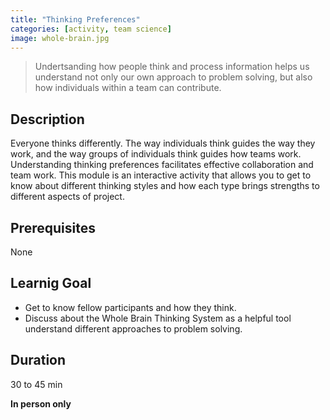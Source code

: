 ```yaml
---
title: "Thinking Preferences"
categories: [activity, team science]
image: whole-brain.jpg 
---
```


> Undertsanding how people think and process information helps us understand not only our own approach to problem solving, but also how individuals within a team can contribute. 

## Description

Everyone thinks differently. The way individuals think guides the way they work, and the way groups of individuals think guides how teams work. Understanding thinking preferences facilitates effective collaboration and team work. This module is an interactive activity that allows you to get to know about different thinking styles and how each type brings strengths to different aspects of project.

## Prerequisites

None

## Learnig Goal

-   Get to know fellow participants and how they think.
-   Discuss about the Whole Brain Thinking System as a helpful tool understand different approaches to problem solving.

## Duration

30 to 45 min

**In person only**
